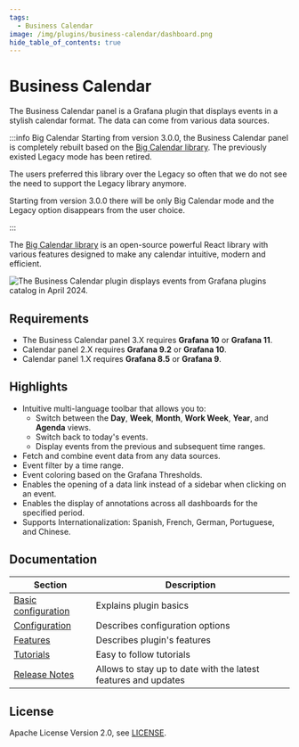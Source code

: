 ```yaml
---
tags:
  - Business Calendar
image: /img/plugins/business-calendar/dashboard.png
hide_table_of_contents: true
---
```



# Business Calendar

The Business Calendar panel is a Grafana plugin that displays events in a stylish calendar format. The data can come from various data sources.

:::info Big Calendar
Starting from version 3.0.0, the Business Calendar panel is completely rebuilt based on the [Big Calendar library](https://jquense.github.io/react-big-calendar/examples/index.html?path=/story/about-big-calendar--page). The previously existed Legacy mode has been retired.

The users preferred this library over the Legacy so often that we do not see the need to support the Legacy library anymore.

Starting from version 3.0.0 there will be only Big Calendar mode and the Legacy option disappears from the user choice.

:::

The [Big Calendar library](https://jquense.github.io/react-big-calendar/examples/index.html?path=/story/about-big-calendar--page) is an open-source powerful React library with various features designed to make any calendar intuitive, modern and efficient.

<Image
  title="The Business Calendar plugin displays events from Grafana plugins catalog in April 2024."
  src="/img/plugins/business-calendar/dashboard.png"
/>

## Requirements

- The Business Calendar panel 3.X requires **Grafana 10** or **Grafana 11**.
- Calendar panel 2.X requires **Grafana 9.2** or **Grafana 10**.
- Calendar panel 1.X requires **Grafana 8.5** or **Grafana 9**.

<GettingStarted />

## Highlights

- Intuitive multi-language toolbar that allows you to:
  - Switch between the **Day**, **Week**, **Month**, **Work Week**, **Year**, and **Agenda** views.
  - Switch back to today's events.
  - Display events from the previous and subsequent time ranges.
- Fetch and combine event data from any data sources.
- Event filter by a time range.
- Event coloring based on the Grafana Thresholds.
- Enables the opening of a data link instead of a sidebar when clicking on an event.
- Enables the display of annotations across all dashboards for the specified period.
- Supports Internationalization: Spanish, French, German, Portuguese, and Chinese.

<Tutorial />

## Documentation

| Section                             | Description                                                    |
| ----------------------------------- | -------------------------------------------------------------- |
| [Basic configuration](basic-config) | Explains plugin basics                                         |
| [Configuration](sections)           | Describes configuration options                                |
| [Features](features)                | Describes plugin's features                                    |
| [Tutorials](tutorials)              | Easy to follow tutorials                                       |
| [Release Notes](release)            | Allows to stay up to date with the latest features and updates |

## License

Apache License Version 2.0, see [LICENSE](https://github.com/volkovlabs/business-calendar/blob/main/LICENSE).

<Feedback />
